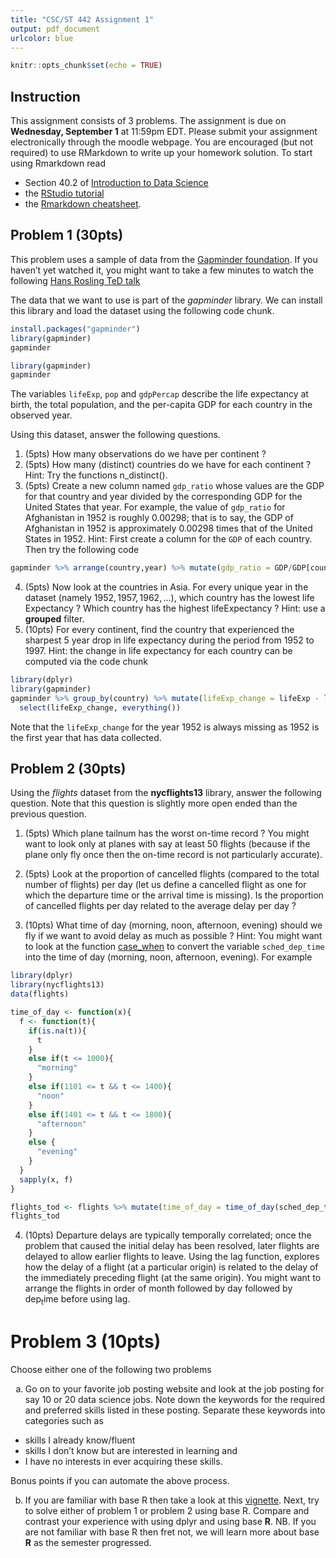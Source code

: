 ```yaml
---
title: "CSC/ST 442 Assignment 1"
output: pdf_document
urlcolor: blue
---
```


```r
knitr::opts_chunk$set(echo = TRUE)
```

## Instruction
This assignment consists of $3$ problems. The assignment is due on 
**Wednesday, September 1** at 11:59pm EDT. Please submit your assignment electronically through the moodle webpage. You are encouraged (but not required) to use 
RMarkdown to write up your homework solution. To start using Rmarkdown read

* Section 40.2 of  [Introduction to Data Science](https://rafalab.github.io/dsbook/reproducible-projects-with-rstudio-and-r-markdown.html)
* the [RStudio tutorial](https://rmarkdown.rstudio.com/lesson-1.html) 
* the [Rmarkdown cheatsheet](https://www.rstudio.com/wp-content/uploads/2015/02/rmarkdown-cheatsheet.pdf).

## Problem 1 (30pts)

This problem uses a sample of data from the [Gapminder foundation](https://www.gapminder.org/data/). If you haven't yet watched it, you might want to take a few minutes to watch the following [Hans Rosling TeD talk](https://www.ted.com/talks/hans_rosling_shows_the_best_stats_you_ve_ever_seen?language=en)

The data that we want to use is part of the *gapminder* library. 
We can install this library and load the dataset using the following code chunk. 

```r
install.packages("gapminder")
library(gapminder)
gapminder
```
```r
library(gapminder)
gapminder
```
The variables `lifeExp`, `pop` and `gdpPercap` describe the life expectancy at birth, the total population, and the per-capita GDP for each country in the observed year. 

Using this dataset, answer the following questions.

1. (5pts) How many observations do we have per continent ?
2. (5pts) How many (distinct) countries do we have for each continent ? Hint: Try the functions $\mathrm{n\_distinct}()$.
3. (5pts) Create a new column named $\mathtt{gdp\_ratio}$ whose values are the GDP for that country and year divided by the corresponding GDP for the United States that year. For example, the value of $\mathtt{gdp\_ratio}$ for Afghanistan in $1952$ is roughly $0.00298$; that is to say, the GDP of Afghanistan in $1952$ is approximately $0.00298$ times that of the United States in $1952$. Hint: First create a column for the `GDP` of each country. Then try the following code
```r
gapminder %>% arrange(country,year) %>% mutate(gdp_ratio = GDP/GDP[country == "United States"])
```
4. (5pts) Now look at the countries in Asia. For every unique year in the dataset (namely $1952, 1957, 1962, ...$), which country has the lowest life Expectancy ? Which country has the highest lifeExpectancy ? Hint: use a **grouped** filter.
5. (10pts) For every continent, find the country that experienced the sharpest 5 year drop in life expectancy during the period from $1952$ to $1997$. Hint: the change in life expectancy for each country can be computed via the code chunk
```r
library(dplyr)
library(gapminder)
gapminder %>% group_by(country) %>% mutate(lifeExp_change = lifeExp - lag(lifeExp)) %>% 
  select(lifeExp_change, everything())
```
Note that the `lifeExp_change` for the year $1952$ is always missing as $1952$ is the first year that has data collected.

## Problem 2 (30pts)

Using the *flights* dataset from the **nycflights13** library, answer the following question. Note that this question is slightly more open ended than the previous question.

1. (5pts) Which plane $\mathrm{tailnum}$ has the worst on-time record ? You might want to look only at planes with say at least $50$ flights (because if the plane only fly once then the on-time record is not particularly accurate).
2. (5pts) Look at the proportion of cancelled flights (compared to the total number of flights) per day (let us define a cancelled flight as one for which the departure time or the arrival time is missing). Is the proportion of cancelled flights per day related to the average delay per day ?

3. (10pts) What time of day (morning, noon, afternoon, evening) should we fly if we want to avoid delay as much as possible ? Hint: You might want to look at the function [case_when](https://dplyr.tidyverse.org/reference/case_when.html) to convert the variable `sched_dep_time` into the time of day (morning, noon, afternoon, evening). For example
```r
library(dplyr)
library(nycflights13)
data(flights)

time_of_day <- function(x){
  f <- function(t){
    if(is.na(t)){
      t
    }
    else if(t <= 1000){
      "morning"
    }
    else if(1101 <= t && t <= 1400){
      "noon"
    }
    else if(1401 <= t && t <= 1800){
      "afternoon"
    }
    else {
      "evening"
    }
  }
  sapply(x, f)
}

flights_tod <- flights %>% mutate(time_of_day = time_of_day(sched_dep_time)) %>% select(time_of_day,everything())
flights_tod
```

4. (10pts) Departure delays are typically temporally correlated; once the problem that caused the initial delay has been resolved, later flights are delayed to allow earlier flights to leave. Using the $\mathrm{lag}$ function, explores how the delay of a flight (at a particular origin) is related to the delay of the immediately preceding flight (at the same origin). You might want to arrange the flights in order of $\mathrm{month}$ followed by $\mathrm{day}$ followed by $\mathrm{dep_time}$ before using $\mathrm{lag}$.

# Problem 3 (10pts)
Choose either one of the following two problems 

(a) Go on to your favorite job posting website and look at
the job posting for say 10 or 20 data science jobs. Note down the keywords for the required and preferred
skills listed in these posting. Separate these keywords into categories such as 

+ skills I already know/fluent
+ skills I don’t know but are interested in learning and
+ I have no interests in ever acquiring these skills.

Bonus points if you can automate the above process.

b) If you are familiar with base R then take a look at this [vignette](https://cran.r-project.org/web/packages/dplyr/vignettes/base.html). Next, try to solve either of problem 1 or problem 2 using base R. Compare and contrast your experience with using dplyr and using base **R**. NB. If you are not familiar with base R then fret not, we will learn more about base **R** as the semester progressed.
